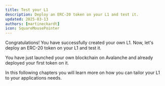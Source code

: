 ```yaml
---
title: Test your L1
description: Deploy an ERC-20 token on your L1 and test it.
updated: 2025-03-13
authors: [martineckardt]
icon: SquareMousePointer
---
```


Congratulations! You have successfully created your own L1. Now, let's deploy an ERC-20 token on
your L1 and test it.

<ToolboxMdxWrapper>
    <DeployExampleERC20 />
</ToolboxMdxWrapper>

You have just launched your own blockchain on Avalanche and already deployed your first token on it.

In this following chapters you will learn more on how you can tailor your L1 to your applications needs.